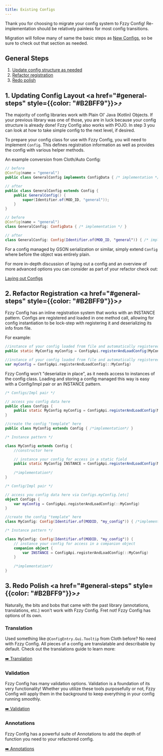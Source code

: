 ```yaml
---
title: Existing Configs
---
```


Thank you for choosing to migrate your config system to Fzzy Config! Re-implementation should be relatively painless for most config transitions.

Migration will follow many of same the basic steps as [New Configs](New-Configs), so be sure to check out that section as needed.

## General Steps
1. [Update config structure as needed](#1-updating-config-layout)
2. [Refactor registration](#2-refactor-registration)
3. [Redo polish](#3-redo-polish)

## 1. Updating Config Layout <a href="#general-steps" style={{color: "#B2BFF9"}}>⤴</a>
The majority of config libraries work with Plain Ol' Java (Kotlin) Objects. If your previous library was one of those, you are in luck because your config structure is already done! Fzzy Config also works with POJO. In step 3 you can look at how to take simple config to the next level, if desired.

To prepare your config class for use with Fzzy Config, you will need to implement `Config`. This defines registration information as well as provides the config with various helper methods.

An example conversion from Cloth/Auto Config:

<CodeTabs>

```java !!tabs Java
// before
@Config(name = "general")
public class GeneralConfig implements ConfigData { /* implementation */ }

// after
public class GeneralConfig extends Config { 
    public GeneralConfig() {
        super(Identifier.of(MOD_ID, "general"));
    }
}
```

```kotlin !!tabs Kotlin
// before
@Config(name = "general")
class GeneralConfig: ConfigData { /* implementation */ }

// after
class GeneralConfig: Config(Identifier.of(MOD_ID, "general")) { /* implementation */ }
```

</CodeTabs>

For a config managed by GSON serialization or similar, simply extend `Config` where before the object was entirely plain.

For more in-depth discussion of laying out a config and an overview of more advanced options you can consider as part of your refactor check out:

[Laying out Configs](Laying-out-Configs)

## 2. Refactor Registration <a href="#general-steps" style={{color: "#B2BFF9"}}>⤴</a>
Fzzy Config has an inline registration system that works with an INSTANCE pattern. Configs are registered and loaded in one method call, allowing for config instantiation to be lock-step with registering it and deserializing its info from file.

For example:

<CodeTabs>

```java !!tabs Java
//instance of your config loaded from file and automatically registered to the SyncedConfigRegistry and ClientConfigRegistry using the getId() method
public static MyConfig myConfig = ConfigApi.registerAndLoadConfig(MyConfig::new);
```

```kotlin !!tabs Kotlin
//instance of your config loaded from file and automatically registered to the SyncedConfigRegistry and ClientConfigRegistry using the getId() method
var myConfig = ConfigApi.registerAndLoadConfig(::MyConfig)
```

</CodeTabs>

Fzzy Config won't "deserialize in place", as it needs access to instances of the config class. Loading and storing a config managed this way is easy with a Config/Impl pair or an INSTANCE pattern.

<CodeTabs>

```java !!tabs Java
/* Configs/Impl pair */

// access you config data here
public class Configs {
    public static MyConfig myConfig = ConfigApi.registerAndLoadConfig(MyConfig::new);
}

//create the config "template" here
public class MyConfig extends Config { /*implementation*/ }

/* Instance pattern */

class MyConfig extends Config { 
    //constructor here

    // instance your config for access in a static field
    public static MyConfig INSTANCE = ConfigApi.registerAndLoadConfig(MyConfig::new);
	
	/*implementation*/
}
```

```kotlin !!tabs Kotlin
/* Config/Impl pair */

// access you config data here via Configs.myConfig.[etc]
object Configs {
    var myConfig = ConfigApi.registerAndLoadConfig(::MyConfig)
}

//create the config "template" here
class MyConfig: Config(Identifier.of(MODID, "my_config")) { /*implementation*/ }

/* Instance pattern */

class MyConfig: Config(Identifier.of(MODID, "my_config")) { 
    // instance your config for access in a companion object
    companion object {
        var INSTANCE = ConfigApi.registerAndLoadConfig(::MyConfig)
    }
    
    /*implementation*/
}
```

</CodeTabs>

## 3. Redo Polish <a href="#general-steps" style={{color: "#B2BFF9"}}>⤴</a>
Naturally, the bits and bobs that came with the past library (annotations, translations, etc.) won't work with Fzzy Config. Fret not! Fzzy Config has options of its own.

### Translation
Used something like `@ConfigEntry.Gui.Tooltip` from Cloth before? No need with Fzzy Config. All pieces of a config are translatable and describable by default. Check out the translations guide to learn more:

[➡️ Translation](../config-concepts/Translation)

### Validation
Fzzy Config has many validation options. Validation is a foundation of its very functionality! Whether you utilize these tools purposefully or not, Fzzy Config will apply them in the background to keep everything in your config running smoothly.

[➡️ Validation](../config-concepts/Validation)

### Annotations
Fzzy Config has a powerful suite of Annotations to add the depth of function you need to your refactored config.

[➡️ Annotations](../config-concepts/Annotations)